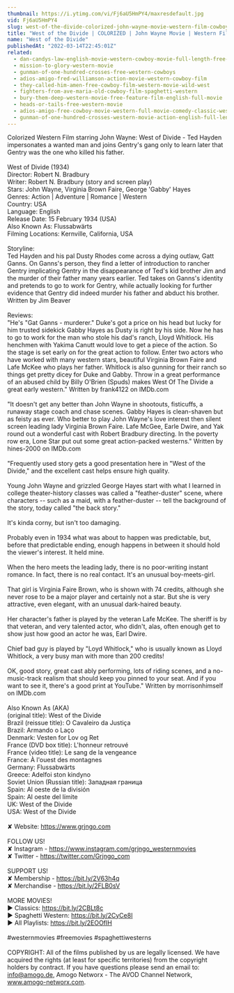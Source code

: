 ```yaml
---
thumbnail: https://i.ytimg.com/vi/Fj6aU5HmPY4/maxresdefault.jpg
vid: Fj6aU5HmPY4
slug: west-of-the-divide-colorized-john-wayne-movie-western-film-cowboys
title: "West of the Divide | COLORIZED | John Wayne Movie | Western Film | Cowboys"
name: "West of the Divide"
publishedAt: "2022-03-14T22:45:01Z"
related:
  - dan-candys-law-english-movie-western-cowboy-movie-full-length-free-movie-on-youtube
  - mission-to-glory-western-movie
  - gunman-of-one-hundred-crosses-free-western-cowboys
  - adios-amigo-fred-williamson-action-movie-western-cowboy-film
  - they-called-him-amen-free-cowboy-film-western-movie-wild-west
  - fighters-from-ave-maria-old-cowboy-film-spaghetti-western
  - bury-them-deep-western-movie-free-feature-film-english-full-movie
  - heads-or-tails-free-western-movie
  - adios-amigo-free-cowboy-movie-western-full-movie-comedy-classic-western-movies
  - gunman-of-one-hundred-crosses-western-movie-action-english-full-length
---
```


Colorized Western Film starring John Wayne: West of Divide - Ted Hayden impersonates a wanted man and joins Gentry's gang only to learn later that Gentry was the one who killed his father. <br />
<br />
West of Divide (1934)<br />
Director: Robert N. Bradbury<br />
Writer: Robert N. Bradbury (story and screen play)<br />
Stars: John Wayne, Virginia Brown Faire, George 'Gabby' Hayes <br />
Genres: Action | Adventure | Romance | Western <br />
Country: USA<br />
Language: English<br />
Release Date: 15 February 1934 (USA) <br />
Also Known As: Flussabwärts <br />
Filming Locations: Kernville, California, USA <br />
<br />
Storyline: <br />
Ted Hayden and his pal Dusty Rhodes come across a dying outlaw, Gatt Ganns. On Ganns's person, they find a letter of introduction to rancher Gentry implicating Gentry in the disappearance of Ted's kid brother Jim and the murder of their father many years earlier. Ted takes on Ganns's identity and pretends to go to work for Gentry, while actually looking for further evidence that Gentry did indeed murder his father and abduct his brother. Written by Jim Beaver <br />
<br />
Reviews:<br />
"He's "Gat Ganns - murderer." Duke's got a price on his head but lucky for him trusted sidekick Gabby Hayes as Dusty is right by his side. Now he has to go to work for the man who stole his dad's ranch, Lloyd Whitlock. His henchmen with Yakima Canutt would love to get a piece of the action. So the stage is set early on for the great action to follow. Enter two actors who have worked with many western stars, beautiful Virginia Brown Faire and Lafe McKee who plays her father. Whitlock is also gunning for their ranch so things get pretty dicey for Duke and Gabby. Throw in a great performance of an abused child by Billy O'Brien (Spuds) makes West Of The Divide a great early western." Written by frank4122 on IMDb.com<br />
<br />
"It doesn't get any better than John Wayne in shootouts, fisticuffs, a runaway stage coach and chase scenes. Gabby Hayes is clean-shaven but as feisty as ever. Who better to play John Wayne's love interest then silent screen leading lady Virginia Brown Faire. Lafe McGee, Earle Dwire, and Yak round out a wonderful cast with Robert Bradbury directing. In the poverty row era, Lone Star put out some great action-packed westerns." Written by hines-2000 on IMDb.com<br />
<br />
"Frequently used story gets a good presentation here in "West of the Divide," and the excellent cast helps ensure high quality.<br />
<br />
Young John Wayne and grizzled George Hayes start with what I learned in college theater-history classes was called a "feather-duster" scene, where characters -- such as a maid, with a feather-duster -- tell the background of the story, today called "the back story."<br />
<br />
It's kinda corny, but isn't too damaging.<br />
<br />
Probably even in 1934 what was about to happen was predictable, but, before that predictable ending, enough happens in between it should hold the viewer's interest. It held mine.<br />
<br />
When the hero meets the leading lady, there is no poor-writing instant romance. In fact, there is no real contact. It's an unusual boy-meets-girl.<br />
<br />
That girl is Virginia Faire Brown, who is shown with 74 credits, although she never rose to be a major player and certainly not a star. But she is very attractive, even elegant, with an unusual dark-haired beauty.<br />
<br />
Her character's father is played by the veteran Lafe McKee. The sheriff is by that veteran, and very talented actor, who didn't, alas, often enough get to show just how good an actor he was, Earl Dwire.<br />
<br />
Chief bad guy is played by "Loyd Whitlock," who is usually known as Lloyd Whitlock, a very busy man with more than 200 credits!<br />
<br />
OK, good story, great cast ably performing, lots of riding scenes, and a no-music-track realism that should keep you pinned to your seat. And if you want to see it, there's a good print at YouTube." Written by morrisonhimself on IMDb.com<br />
<br />
Also Known As (AKA)<br />
(original title): West of the Divide<br />
Brazil (reissue title): O Cavaleiro da Justiça<br />
Brazil: Armando o Laço<br />
Denmark: Vesten for Lov og Ret<br />
France (DVD box title): L'honneur retrouvé<br />
France (video title): Le sang de la vengeance<br />
France: À l'ouest des montagnes<br />
Germany: Flussabwärts<br />
Greece: Adelfoi ston kindyno<br />
Soviet Union (Russian title): Западная граница<br />
Spain: Al oeste de la división<br />
Spain: Al oeste del límite<br />
UK: West of the Divide<br />
USA: West of the Divide<br />
<br />
✘ Website: https://www.grjngo.com<br />
<br />
FOLLOW US!<br />
✘ Instagram - https://www.instagram.com/grjngo_westernmovies<br />
✘ Twitter - https://twitter.com/Grjngo_com<br />
<br />
SUPPORT US!<br />
✘ Membership - https://bit.ly/2V63h4q<br />
✘ Merchandise - https://bit.ly/2FLB0sV<br />
<br />
MORE MOVIES! <br />
► Classics: https://bit.ly/2CBLt8c <br />
► Spaghetti Western: https://bit.ly/2CyCe8I <br />
► All Playlists: https://bit.ly/2EOOfIH <br />
<br />
#westernmovies #freemovies #spaghettiwesterns<br />
<br />
COPYRIGHT: All of the films published by us are legally licensed. We have acquired the rights (at least for specific territories) from the copyright holders by contract. If you have questions please send an email to: info@amogo.de, Amogo Networx - The AVOD Channel Network, www.amogo-networx.com.